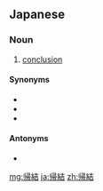 ==Japanese==
{{ja-kanjitab|き|けつ|yomi=on}}

===Noun===
{{ja-noun|きけつ|kyu=歸結}}

# [[conclusion]]

====Synonyms====
* {{ja-r|結末|けつまつ}}
* {{ja-r|終わり|おわり}}
* {{ja-r|結び|むすび}}

====Antonyms====
* {{ja-r|始め|はじめ}}

[[mg:帰結]]
[[ja:帰結]]
[[zh:帰結]]